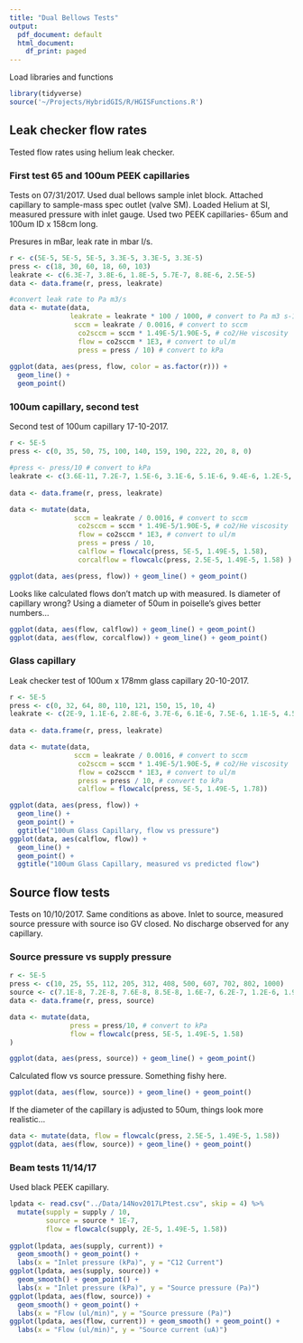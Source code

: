 ```yaml
---
title: "Dual Bellows Tests"
output:
  pdf_document: default
  html_document:
    df_print: paged
---
```


Load libraries and functions

```r
library(tidyverse)
source('~/Projects/HybridGIS/R/HGISFunctions.R')
```

## Leak checker flow rates

Tested flow rates using helium leak checker.

### First test 65 and 100um PEEK capillaries

Tests on 07/31/2017. Used dual bellows sample inlet block. Attached capillary to sample-mass spec outlet (valve SM). Loaded Helium at SI, measured pressure with inlet gauge. Used two PEEK capillaries- 65um and 100um ID x 158cm long.

Presures in mBar, leak rate in mbar l/s.

```r
r <- c(5E-5, 5E-5, 5E-5, 3.3E-5, 3.3E-5, 3.3E-5)
press <- c(18, 30, 60, 18, 60, 103)
leakrate <- c(6.3E-7, 3.8E-6, 1.8E-5, 5.7E-7, 8.8E-6, 2.5E-5)
data <- data.frame(r, press, leakrate) 

#convert leak rate to Pa m3/s
data <- mutate(data, 
               leakrate = leakrate * 100 / 1000, # convert to Pa m3 s-1
                sccm = leakrate / 0.0016, # convert to sccm
                 co2sccm = sccm * 1.49E-5/1.90E-5, # co2/He viscosity
                 flow = co2sccm * 1E3, # convert to ul/m
                 press = press / 10) # convert to kPa
               
ggplot(data, aes(press, flow, color = as.factor(r))) + 
  geom_line() + 
  geom_point()
```


### 100um capillary, second test

Second test of 100um capillary 17-10-2017.

```r
r <- 5E-5
press <- c(0, 35, 50, 75, 100, 140, 159, 190, 222, 20, 8, 0)

#press <- press/10 # convert to kPa
leakrate <- c(3.6E-11, 7.2E-7, 1.5E-6, 3.1E-6, 5.1E-6, 9.4E-6, 1.2E-5, 1.5E-5, 2.2E-5, 2.2E-7, 1.5E-8,1.4E-9)
  
data <- data.frame(r, press, leakrate) 

data <- mutate(data,
                sccm = leakrate / 0.0016, # convert to sccm
                 co2sccm = sccm * 1.49E-5/1.90E-5, # co2/He viscosity
                 flow = co2sccm * 1E3, # convert to ul/m
                 press = press / 10,
                 calflow = flowcalc(press, 5E-5, 1.49E-5, 1.58),
                 corcalflow = flowcalc(press, 2.5E-5, 1.49E-5, 1.58) ) # convert to kPa

ggplot(data, aes(press, flow)) + geom_line() + geom_point()
```

Looks like calculated flows don't match up with measured. Is diameter of capillary wrong? Using a diameter of 50um in poiselle's gives better numbers...

```r
ggplot(data, aes(flow, calflow)) + geom_line() + geom_point()
ggplot(data, aes(flow, corcalflow)) + geom_line() + geom_point()
```

### Glass capillary

Leak checker test of 100um x 178mm glass capillary 20-10-2017.

```r
r <- 5E-5
press <- c(0, 32, 64, 80, 110, 121, 150, 15, 10, 4)
leakrate <- c(2E-9, 1.1E-6, 2.8E-6, 3.7E-6, 6.1E-6, 7.5E-6, 1.1E-5, 4.5E-7, 2.7E-7, 8.5E-8)
  
data <- data.frame(r, press, leakrate) 

data <- mutate(data,
                sccm = leakrate / 0.0016, # convert to sccm
                 co2sccm = sccm * 1.49E-5/1.90E-5, # co2/He viscosity
                 flow = co2sccm * 1E3, # convert to ul/m
                 press = press / 10, # convert to kPa
                 calflow = flowcalc(press, 5E-5, 1.49E-5, 1.78))

ggplot(data, aes(press, flow)) + 
  geom_line() + 
  geom_point() + 
  ggtitle("100um Glass Capillary, flow vs pressure")
ggplot(data, aes(calflow, flow)) + 
  geom_line() + 
  geom_point() + 
  ggtitle("100um Glass Capillary, measured vs predicted flow")
```

## Source flow tests

Tests on 10/10/2017. Same conditions as above. Inlet to source, measured source pressure with source iso GV closed. No discharge observed for any capillary.

### Source pressure vs supply pressure

```r
r <- 5E-5
press <- c(10, 25, 55, 112, 205, 312, 408, 500, 607, 702, 802, 1000)
source <- c(7.1E-8, 7.2E-8, 7.6E-8, 8.5E-8, 1.6E-7, 6.2E-7, 1.2E-6, 1.9E-6, 2.8E-6, 3.8E-6, 4.8E-6, 7.3E-6)
data <- data.frame(r, press, source) 

data <- mutate(data,
               press = press/10, # convert to kPa
               flow = flowcalc(press, 5E-5, 1.49E-5, 1.58)
)

ggplot(data, aes(press, source)) + geom_line() + geom_point()
```


Calculated flow vs source pressure. Something fishy here.

```r
ggplot(data, aes(flow, source)) + geom_line() + geom_point()
```

If the diameter of the capillary is adjusted to 50um, things look more realistic...
```r
data <- mutate(data, flow = flowcalc(press, 2.5E-5, 1.49E-5, 1.58))
ggplot(data, aes(flow, source)) + geom_line() + geom_point()
```

### Beam tests 11/14/17

Used black PEEK capillary. 
```r
lpdata <- read.csv("../Data/14Nov2017LPtest.csv", skip = 4) %>%
  mutate(supply = supply / 10,
         source = source * 1E-7,
         flow = flowcalc(supply, 2E-5, 1.49E-5, 1.58))
         
ggplot(lpdata, aes(supply, current)) + 
  geom_smooth() + geom_point() +
  labs(x = "Inlet pressure (kPa)", y = "C12 Current")
ggplot(lpdata, aes(supply, source)) + 
  geom_smooth() + geom_point() +
  labs(x = "Inlet pressure (kPa)", y = "Source pressure (Pa)")
ggplot(lpdata, aes(flow, source)) + 
  geom_smooth() + geom_point() +
  labs(x = "Flow (ul/min)", y = "Source pressure (Pa)")
ggplot(lpdata, aes(flow, current)) + geom_smooth() + geom_point() +
  labs(x = "Flow (ul/min)", y = "Source current (uA)")
         
```

